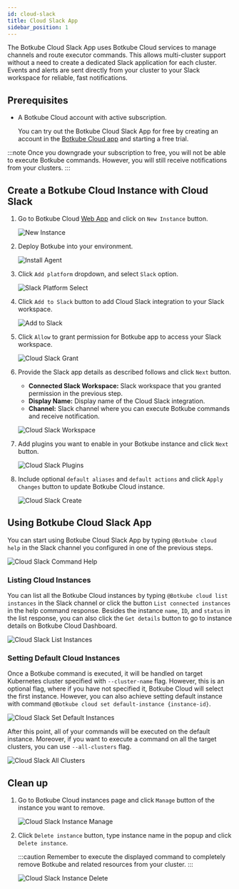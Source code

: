 ```yaml
---
id: cloud-slack
title: Cloud Slack App
sidebar_position: 1
---
```


The Botkube Cloud Slack App uses Botkube Cloud services to manage channels and route executor commands. This allows multi-cluster support without a need to create a dedicated Slack application for each cluster. Events and alerts are sent directly from your cluster to your Slack workspace for reliable, fast notifications.

## Prerequisites

- A Botkube Cloud account with active subscription.

  You can try out the Botkube Cloud Slack App for free by creating an account in the [Botkube Cloud app](https://app.botkube.io) and starting a free trial.

:::note
Once you downgrade your subscription to free, you will not be able to execute Botkube commands. However, you will still receive notifications from your clusters.
:::

## Create a Botkube Cloud Instance with Cloud Slack

1. Go to Botkube Cloud [Web App](https://app.botkube.io/) and click on `New Instance` button.

   ![New Instance](assets/cloud_slack_new_instance.png "Create new instance")

2. Deploy Botkube into your environment.

   ![Install Agent](assets/cloud_slack_install.png "Install Agent")

3. Click `Add platform` dropdown, and select `Slack` option.

   ![Slack Platform Select](assets/cloud_slack_select_slack.png "Select slack platform")

4. Click `Add to Slack` button to add Cloud Slack integration to your Slack workspace.

   ![Add to Slack](assets/cloud_slack_add_to_slack.png "Add to Slack")

5. Click `Allow` to grant permission for Botkube app to access your Slack workspace.

   ![Cloud Slack Grant](assets/cloud_slack_grant.png "Cloud Slack grant")

6. Provide the Slack app details as described follows and click `Next` button.

   - **Connected Slack Workspace:** Slack workspace that you granted permission in the previous step.
   - **Display Name:** Display name of the Cloud Slack integration.
   - **Channel:** Slack channel where you can execute Botkube commands and receive notification.

   ![Cloud Slack Workspace](assets/cloud_slack_workspace_details.png "Cloud Slack workspace")

7. Add plugins you want to enable in your Botkube instance and click `Next` button.

   ![Cloud Slack Plugins](assets/cloud_slack_add_plugins.png "Cloud Slack plugins")

8. Include optional `default aliases` and `default actions` and click `Apply Changes` button to update Botkube Cloud instance.

   ![Cloud Slack Create](assets/cloud_slack_create.png "Cloud Slack create")

## Using Botkube Cloud Slack App

You can start using Botkube Cloud Slack App by typing `@Botkube cloud help` in the Slack channel you configured in one of the previous steps.

![Cloud Slack Command Help](assets/cloud_slack_command_help.png "Cloud Slack command help")

### Listing Cloud Instances

You can list all the Botkube Cloud instances by typing `@Botkube cloud list instances` in the Slack channel or click the button `List connected instances` in the help command response.
Besides the instance `name`, `ID`, and `status` in the list response, you can also click the `Get details` button to go to instance details on Botkube Cloud Dashboard.

![Cloud Slack List Instances](assets/cloud_slack_command_list_instances.png "Cloud Slack list instances")

### Setting Default Cloud Instances

Once a Botkube command is executed, it will be handled on target Kubernetes cluster specified with `--cluster-name` flag. However, this is an optional flag,
where if you have not specified it, Botkube Cloud will select the first instance. However, you can also achieve setting default instance with command `@Botkube cloud set default-instance {instance-id}`.

![Cloud Slack Set Default Instances](assets/cloud_slack_command_set_default.png "Cloud Slack set default instance")

After this point, all of your commands will be executed on the default instance. Moreover, if you want to execute a command on all the target clusters, you can use `--all-clusters` flag.

![Cloud Slack All Clusters](assets/cloud_slack_command_all_clusters.png "Cloud Slack all clusters")

## Clean up

1. Go to Botkube Cloud instances page and click `Manage` button of the instance you want to remove.

   ![Cloud Slack Instance Manage](assets/cloud_slack_instance_list_manage.png "Cloud Slack instances manage")

2. Click `Delete instance` button, type instance name in the popup and click `Delete instance`.

   :::caution
   Remember to execute the displayed command to completely remove Botkube and related resources from your cluster.
   :::

   ![Cloud Slack Instance Delete](assets/cloud_slack_instance_delete.png "Cloud Slack instances delete")
